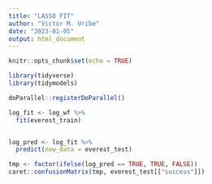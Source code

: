 ```yaml
---
title: "LASSO FIT"
author: "Victor M. Uribe"
date: "2023-01-05"
output: html_document
---
```


```r
knitr::opts_chunk$set(echo = TRUE)
```


```r
library(tidyverse)
library(tidymodels)
```
















```r
doParallel::registerDoParallel()

log_fit <- log_wf %>% 
  fit(everest_train)


log_pred <- log_fit %>% 
  predict(new_data = everest_test)  

tmp <- factor(ifelse(log_pred == TRUE, TRUE, FALSE)) 
caret::confusionMatrix(tmp, everest_test[["success"]])
```









